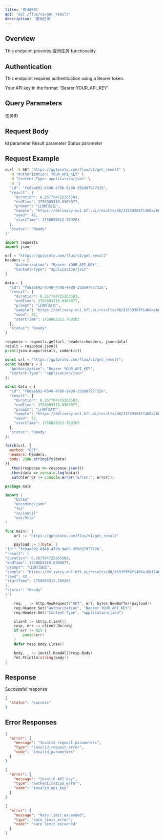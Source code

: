 ```yaml
---
title: '查询任务'
api: 'GET /flux/v1/get_result'
description: '查询任务'
---
```


## Overview

This endpoint provides 查询任务 functionality.

## Authentication

This endpoint requires authentication using a Bearer token.

<ParamField header="Authorization" type="string" required>
  Your API key in the format: `Bearer YOUR_API_KEY`
</ParamField>

## Query Parameters

<ParamField query="" type="string" >
  任务ID
</ParamField>

## Request Body

<ParamField body="id" type="string" >
  Id parameter
</ParamField>

<ParamField body="result" type="object" >
  Result parameter
</ParamField>

<ParamField body="status" type="string" >
  Status parameter
</ParamField>

## Request Example

<CodeGroup>

```bash cURL
curl -X GET "https://gptproto.com/flux/v1/get_result" \
  -H "Authorization: YOUR_API_KEY" \
  -H "Content-Type: application/json" \
  -d '{
  "id": "fe8aa692-0348-479b-9a88-35b897977326",
  "result": {
    "duration": 6.267704725265503,
    "endTime": 1758083319.0369077,
    "prompt": "让他们站立",
    "sample": "https://delivery-eu1.bfl.ai/results/d8/31839368f1468a/68f1468aaa7c4493a50b99868a307cb9/sample.jpeg?se=2025-09-17T04%3A38%3A38Z&sp=r&sv=2024-11-04&sr=b&rsct=image/jpeg&sig=Ej3nwrFHjGvE7WuvGE2Y6skPHgYZ4UHYKHSGZo7VHOU%3D",
    "seed": 42,
    "startTime": 1758083312.769203
  },
  "status": "Ready"
}'
```

```python Python
import requests
import json

url = "https://gptproto.com/flux/v1/get_result"
headers = {
    "Authorization": "Bearer YOUR_API_KEY",
    "Content-Type": "application/json"
}

data = {
  "id": "fe8aa692-0348-479b-9a88-35b897977326",
  "result": {
    "duration": 6.267704725265503,
    "endTime": 1758083319.0369077,
    "prompt": "让他们站立",
    "sample": "https://delivery-eu1.bfl.ai/results/d8/31839368f1468a/68f1468aaa7c4493a50b99868a307cb9/sample.jpeg?se=2025-09-17T04%3A38%3A38Z&sp=r&sv=2024-11-04&sr=b&rsct=image/jpeg&sig=Ej3nwrFHjGvE7WuvGE2Y6skPHgYZ4UHYKHSGZo7VHOU%3D",
    "seed": 42,
    "startTime": 1758083312.769203
  },
  "status": "Ready"
}

response = requests.get(url, headers=headers, json=data)
result = response.json()
print(json.dumps(result, indent=2))
```

```javascript JavaScript
const url = "https://gptproto.com/flux/v1/get_result";
const headers = {
  "Authorization": "Bearer YOUR_API_KEY",
  "Content-Type": "application/json"
};

const data = {
  "id": "fe8aa692-0348-479b-9a88-35b897977326",
  "result": {
    "duration": 6.267704725265503,
    "endTime": 1758083319.0369077,
    "prompt": "让他们站立",
    "sample": "https://delivery-eu1.bfl.ai/results/d8/31839368f1468a/68f1468aaa7c4493a50b99868a307cb9/sample.jpeg?se=2025-09-17T04%3A38%3A38Z&sp=r&sv=2024-11-04&sr=b&rsct=image/jpeg&sig=Ej3nwrFHjGvE7WuvGE2Y6skPHgYZ4UHYKHSGZo7VHOU%3D",
    "seed": 42,
    "startTime": 1758083312.769203
  },
  "status": "Ready"
};

fetch(url, {
  method: "GET",
  headers: headers,
  body: JSON.stringify(data)
})
  .then(response => response.json())
  .then(data => console.log(data))
  .catch(error => console.error("Error:", error));
```

```go Go
package main

import (
    "bytes"
    "encoding/json"
    "fmt"
    "io/ioutil"
    "net/http"
)

func main() {
    url := "https://gptproto.com/flux/v1/get_result"

    payload := []byte(`{
"id": "fe8aa692-0348-479b-9a88-35b897977326",
"result": {
"duration": 6.267704725265503,
"endTime": 1758083319.0369077,
"prompt": "让他们站立",
"sample": "https://delivery-eu1.bfl.ai/results/d8/31839368f1468a/68f1468aaa7c4493a50b99868a307cb9/sample.jpeg?se=2025-09-17T04%3A38%3A38Z&sp=r&sv=2024-11-04&sr=b&rsct=image/jpeg&sig=Ej3nwrFHjGvE7WuvGE2Y6skPHgYZ4UHYKHSGZo7VHOU%3D",
"seed": 42,
"startTime": 1758083312.769203
},
"status": "Ready"
}`)

    req, _ := http.NewRequest("GET", url, bytes.NewBuffer(payload))
    req.Header.Set("Authorization", "Bearer YOUR_API_KEY")
    req.Header.Set("Content-Type", "application/json")

    client := &http.Client{}
    resp, err := client.Do(req)
    if err != nil {
        panic(err)
    }
    defer resp.Body.Close()

    body, _ := ioutil.ReadAll(resp.Body)
    fmt.Println(string(body))
}
```

</CodeGroup>

## Response

<ResponseField name="Success" type="200">
  Successful response

```json
{
  "status": "success"
}
```
</ResponseField>

## Error Responses

<ResponseExample>

```json 400 - Bad Request
{
  "error": {
    "message": "Invalid request parameters",
    "type": "invalid_request_error",
    "code": "invalid_parameters"
  }
}
```

```json 401 - Unauthorized
{
  "error": {
    "message": "Invalid API key",
    "type": "authentication_error",
    "code": "invalid_api_key"
  }
}
```

```json 429 - Rate Limit Exceeded
{
  "error": {
    "message": "Rate limit exceeded",
    "type": "rate_limit_error",
    "code": "rate_limit_exceeded"
  }
}
```

</ResponseExample>


